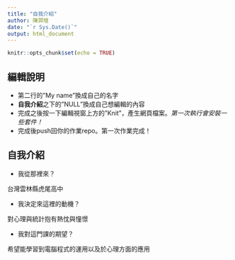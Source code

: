 ```yaml
---
title: "自我介紹"
author: 陳羿瑄
date: "`r Sys.Date()`"
output: html_document
---
```


```r
knitr::opts_chunk$set(echo = TRUE)
```

## 編輯說明

- 第二行的"My name"換成自己的名字
- **自我介紹**之下的"NULL"換成自己想編輯的內容
- 完成之後按一下編輯視窗上方的"Knit"，產生網頁檔案。*第一次執行會安裝一些套件！*
- 完成後push回你的作業repo。第一次作業完成！

## 自我介紹

- 我從那裡來？ 

台灣雲林縣虎尾高中

- 我決定來這裡的動機？

對心理與統計抱有熱忱與憧憬

- 我對這門課的期望？

希望能學習到電腦程式的運用以及於心理方面的應用
